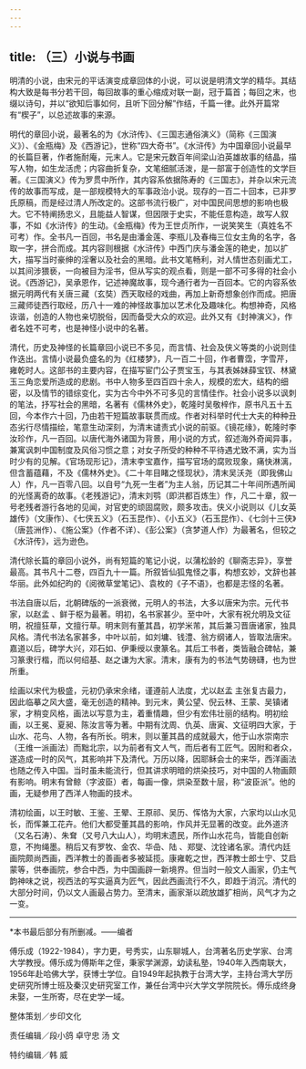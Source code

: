 ```yaml
---
---
---
```

title: （三）小说与书画
---



明清的小说，由宋元的平话演变成章回体的小说，可以说是明清文学的精华。其结构大致是每书分若干回，每回故事的重心缩成对联一副，冠于篇首；每回之末，也缀以诗句，并以“欲知后事如何，且听下回分解”作结，千篇一律。此外开篇常有“楔子”，以总述故事的来源。

明代的章回小说，最著名的为《水浒传》、《三国志通俗演义》（简称《三国演义》）、《金瓶梅》及《西游记》，世称“四大奇书”。《水浒传》为中国章回小说最早的长篇巨著，作者施耐庵，元末人。它是宋元数百年间梁山泊英雄故事的结晶，描写人物，如生龙活虎；内容曲折复杂，文笔细腻活泼，是一部富于创造性的文学巨著。《三国演义》传为罗贯中所作，其内容系依据陈寿的《三国志》，并杂以宋元流传的故事而写成，是一部规模特大的军事政治小说。现存的一百二十回本，已非罗氏原稿，而是经过清人所改定的。这部书流行极广，对中国民间思想的影响也极大。它不特阐扬忠义，且能益人智谋，但因限于史实，不能任意构造，故写人叙事，不如《水浒传》的生动。《金瓶梅》传为王世贞所作，一说笑笑生（真姓名不可考）作。全书凡一百回，书名是由潘金莲、李瓶儿及春梅三位女主角的名字，各取一字，拼合而成。其内容则根据《水浒传》中西门庆与潘金莲的艳史，加以扩大，描写当时豪绅的淫奢以及社会的黑暗。此书文笔畅利，对人情世态刻画尤工，以其间涉猥亵，一向被目为淫书，但从写实的观点看，则是一部不可多得的社会小说。《西游记》，吴承恩作，记述神魔故事，现今通行者为一百回本。它的内容系依据元明两代有关唐三藏（玄奘）西天取经的戏曲，再加上新奇想象创作而成。把唐三藏师徒西行取经，历八十一难的神怪故事加以艺术化及趣味化。构想神奇，风格诙谐，创造的人物也亲切脱俗，因而备受大众的欢迎。此外又有《封神演义》，作者名姓不可考，也是神怪小说中的名著。

清代，历史及神怪的长篇章回小说已不多见，而言情、社会及侠义等类的小说则佳作迭出。言情小说最负盛名的为《红楼梦》，凡一百二十回，作者曹霑，字雪芹，雍乾时人。这部书的主要内容，在描写宦门公子贾宝玉，与其表姊妹薛宝钗、林黛玉三角恋爱所造成的悲剧。书中人物多至四百四十余人，规模的宏大，结构的细密，以及情节的错综变化，实为古今中外不可多见的言情佳作。社会小说多以讽刺的笔法，抒写社会的黑暗，名著有《儒林外史》，乾隆时吴敬梓作，原书凡五十五回，今本作六十回，乃由若干短篇故事联贯而成。作者对科举时代士大夫的种种丑态劣行尽情描绘，笔意生动深刻，为清末谴责式小说的前驱。《镜花缘》，乾隆时李汝珍作，凡一百回。以唐代海外诸国为背景，用小说的方式，叙述海外奇闻异事，兼寓讽刺中国制度及风俗习惯之意；对女子所受的种种不平待遇尤致不满，实为当时少有的见解。《官场现形记》，清末李宝嘉作，描写官场的腐败现象，痛快淋漓，但含蓄蕴藉，不及《儒林外史》。《二十年目睹之怪现状》，清末吴沃尧（即我佛山人）作，凡一百零八回。以自号“九死一生者”为主人翁，历记其二十年间所遇所闻的光怪离奇的故事。《老残游记》，清末刘鹗（即洪都百炼生）作，凡二十章，叙一号老残者游行各地的见闻，对官吏的顽固腐败，颇多攻击。侠义小说则以《儿女英雄传》（文康作）、《七侠五义》（石玉昆作）、《小五义》（石玉昆作）、《七剑十三侠》（唐芸洲作）、《施公案》（作者不详）、《彭公案》（贪梦道人作）为最著名，但较之《水浒传》，远为逊色。

清代除长篇的章回小说外，尚有短篇的笔记小说，以蒲松龄的《聊斋志异》，享誉最高。其书凡十二卷，四百九十一篇。所叙皆仙狐鬼怪之事，构想玄妙，文辞也甚华丽。此外如纪昀的《阅微草堂笔记》、袁枚的《子不语》，也都是志怪的名著。

书法自唐以后，北朝碑版的一派衰微，元明人的书法，大多以唐宋为宗。元代书家，以赵孟 、鲜于枢为最著。明初，名书家甚少。至中叶，大家有祝允明及文征明，祝擅狂草，文擅行草。明末则有董其昌，初学米芾，其后兼习晋唐诸家，独具风格。清代书法名家甚多，中叶以前，如刘墉、钱澧、翁方纲诸人，皆取法唐宋。嘉道以后，碑学大兴，邓石如、伊秉绶以隶篆名。其后工书者，类皆融合碑帖，兼习篆隶行楷，而以何绍基、赵之谦为大家。清末，康有为的书法气势磅礴，也为世所重。

绘画以宋代为极盛，元初仍承宋余绪，谨遵前人法度，尤以赵孟 主张复古最力，因此临摹之风大盛，毫无创造的精神。到元末，黄公望、倪云林、王蒙、吴镇诸家，才稍变风格，画法以写意为主，着重情趣，但少有宏伟壮丽的结构。明初绘画，以王冕、夏昶、陈汝言等为著。中期有沈周、仇英、唐寅、文征明四大家，于山水、花鸟、人物，各有所长。明末，则以董其昌的成就最大，他于山水崇南宗（王维一派画法）而黜北宗，以为前者有文人气，而后者有工匠气。因附和者众，遂造成一时的风气，其影响并下及清代。万历以降，因耶稣会士的来华，西洋画法也随之传入中国。当时虽未能流行，但其讲求明暗的烘染技巧，对中国的人物画颇有影响。明末有曾鲸（字波臣）者，每画一像，烘染至数十层，称“波臣派”。他的画，无疑参用了西洋人物画的技术。

清初绘画，以王时敏、王鉴、王翚、王原祁、吴历、恽恪为大家，六家均以山水见长，而恽兼工花卉。他们大都受董其昌的影响，作风并无显著的改变。此外道济（又名石涛）、朱耷（又号八大山人），均明末遗民，所作山水花鸟，皆能自创新意，不拘绳墨。稍后又有罗牧、金农、华喦、陆 、郑燮、沈铨诸名家。清代内廷画院颇尚西画，西洋教士的善画者多被延揽。康雍乾之世，西洋教士郎士宁、艾启蒙等，供奉画院，参合中西，为中国画辟一新境界。但当时一般文人画家，仍主气韵神味之说，视西法的写实逼真为匠气，因此西画流行不久，即趋于消沉。清代的大部分时间，仍以文人画最占势力。至清末，画家渐以疏放雄犷相尚，风气才为之一变。

* * *

*本书最后部分有所删减。——编者

傅乐成（1922-1984），字力更，号秀实，山东聊城人，台湾著名历史学家、台湾大学教授。傅乐成为傅斯年之侄，秉家学渊源，幼读私塾，1940年入西南联大，1956年赴哈佛大学，获博士学位。自1949年起执教于台湾大学，主持台湾大学历史研究所博士班及秦汉史研究室工作，兼任台湾中兴大学文学院院长。傅乐成终身未娶，一生所寄，尽在史学一域。

整体策划／步印文化

责任编辑／段小鸽 卓守忠 汤 文

特约编辑／韩 威